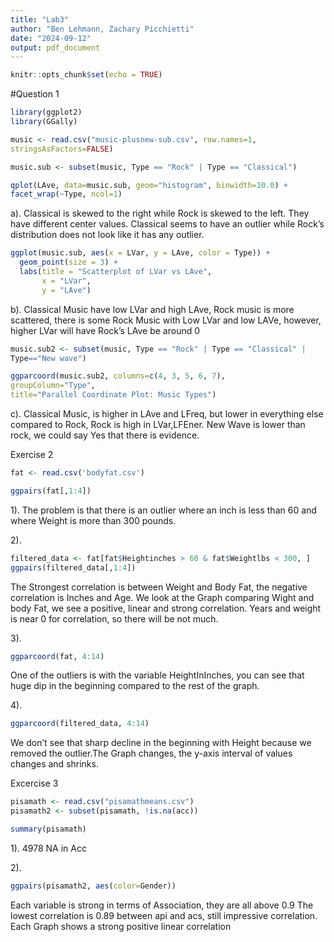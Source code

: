 ---
title: "Lab3"
author: "Ben Lehmann, Zachary Picchietti"
date: "2024-09-12"
output: pdf_document
---

```{r setup, include=FALSE}
knitr::opts_chunk$set(echo = TRUE)
```


#Question 1

```{r}
library(ggplot2)
library(GGally)
```


```{r}
music <- read.csv("music-plusnew-sub.csv", row.names=1,
stringsAsFactors=FALSE)
```


```{r}
music.sub <- subset(music, Type == "Rock" | Type == "Classical")
```


```{r}
qplot(LAve, data=music.sub, geom="histogram", binwidth=10.0) +
facet_wrap(~Type, ncol=1)

```

a). Classical is skewed to the right while Rock is skewed to the left. They have different center values.
Classical seems to have an outlier while Rock's distribution does not look like it has any outlier.


```{r}
ggplot(music.sub, aes(x = LVar, y = LAve, color = Type)) +
  geom_point(size = 3) +
  labs(title = "Scatterplot of LVar vs LAve",
       x = "LVar",
       y = "LAve") 
```

b). Classical Music have low LVar and high LAve, Rock music is more scattered,
there is some Rock Music with Low LVar and low LAVe, however, higher LVar will have Rock's LAve be around 0


```{r}
music.sub2 <- subset(music, Type == "Rock" | Type == "Classical" |
Type=="New wave")
```



```{r}
ggparcoord(music.sub2, columns=c(4, 3, 5, 6, 7),
groupColumn="Type",
title="Parallel Coordinate Plot: Music Types")

```

c). Classical Music, is higher in LAve and LFreq, but lower in everything else compared to Rock,
    Rock is high in LVar,LFEner. New Wave is lower than rock, we could say Yes that there is evidence.
    
    

Exercise 2

```{r}
fat <- read.csv('bodyfat.csv')
```


```{r}
ggpairs(fat[,1:4])
```

1). The problem is that there is an outlier where an inch is less than 60 and where Weight is more than 300 pounds.


2).
```{r}
filtered_data <- fat[fat$Heightinches > 60 & fat$Weightlbs < 300, ]
ggpairs(filtered_data[,1:4])
```

The Strongest correlation is between Weight and Body Fat, the negative correlation is Inches and Age.
We look at the Graph comparing Wight and body Fat, we see a positive, linear and strong correlation. Years and weight is near 0 for correlation, so there will be not much.

3).

```{r}
ggparcoord(fat, 4:14)
```
One of the outliers is with the variable HeightInInches, you can see that huge dip in the beginning compared to the rest of the graph.


4).
```{r}
ggparcoord(filtered_data, 4:14)
```
We don't see that sharp decline in the beginning with Height because we removed the outlier.The Graph changes, the y-axis interval of values changes and shrinks.



Excercise 3

```{r}
pisamath <- read.csv("pisamathmeans.csv")
pisamath2 <- subset(pisamath, !is.na(acc))
```

```{r}
summary(pisamath)
```

1). 4978 NA in Acc

2).

```{r}
ggpairs(pisamath2, aes(color=Gender))
```


Each variable is strong in terms of Association, they are all above 0.9
The lowest correlation is 0.89 between api and acs, still impressive correlation.
Each Graph shows a strong positive linear correlation